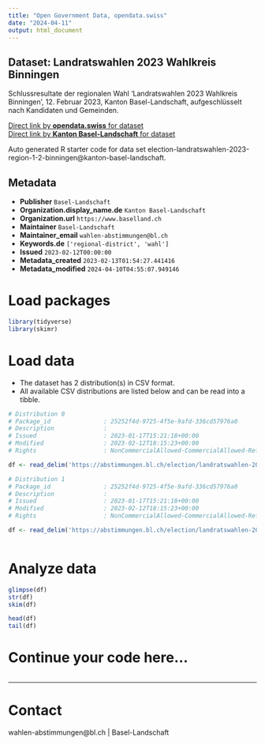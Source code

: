```yaml
---
title: "Open Government Data, opendata.swiss"
date: "2024-04-11"
output: html_document
---
```


## Dataset: Landratswahlen 2023 Wahlkreis Binningen

Schlussresultate der regionalen Wahl 'Landratswahlen 2023 Wahlkreis Binningen', 12. Februar 2023, Kanton Basel-Landschaft, aufgeschlüsselt nach Kandidaten und Gemeinden.

[Direct link by **opendata.swiss** for dataset](https://opendata.swiss/de/dataset/landratswahlen-2023-wahlkreis-binningen)<br>
[Direct link by **Kanton Basel-Landschaft** for dataset](https://abstimmungen.bl.ch/election/landratswahlen-2023-region-1-2-binningen/data)

Auto generated R starter code for data set election-landratswahlen-2023-region-1-2-binningen@kanton-basel-landschaft.

## Metadata

- **Publisher** `Basel-Landschaft`
- **Organization.display_name.de** `Kanton Basel-Landschaft`
- **Organization.url** `https://www.baselland.ch`
- **Maintainer** `Basel-Landschaft`
- **Maintainer_email** `wahlen-abstimmungen@bl.ch`
- **Keywords.de** `['regional-district', 'wahl']`
- **Issued** `2023-02-12T00:00:00`
- **Metadata_created** `2023-02-13T01:54:27.441416`
- **Metadata_modified** `2024-04-10T04:55:07.949146`


# Load packages

```r

library(tidyverse)
library(skimr)

```

# Load data

-   The dataset has 2 distribution(s) in CSV format.
-   All available CSV distributions are listed below and can be read into a tibble.

```r

# Distribution 0
# Package_id               : 25252f4d-9725-4f5e-9afd-336cd57976a0
# Description              : 
# Issued                   : 2023-01-17T15:21:18+00:00
# Modified                 : 2023-02-12T18:15:23+00:00
# Rights                   : NonCommercialAllowed-CommercialAllowed-ReferenceRequired

df <- read_delim('https://abstimmungen.bl.ch/election/landratswahlen-2023-region-1-2-binningen/data-csv')

# Distribution 1
# Package_id               : 25252f4d-9725-4f5e-9afd-336cd57976a0
# Description              : 
# Issued                   : 2023-01-17T15:21:18+00:00
# Modified                 : 2023-02-12T18:15:23+00:00
# Rights                   : NonCommercialAllowed-CommercialAllowed-ReferenceRequired

df <- read_delim('https://abstimmungen.bl.ch/election/landratswahlen-2023-region-1-2-binningen/data-parties-csv')



```

# Analyze data

```r

glimpse(df)
str(df)
skim(df)

head(df)
tail(df)

```

# Continue your code here...

```r

```

------------------------------------------------------------------------

# Contact

wahlen-abstimmungen@bl.ch | Basel-Landschaft
